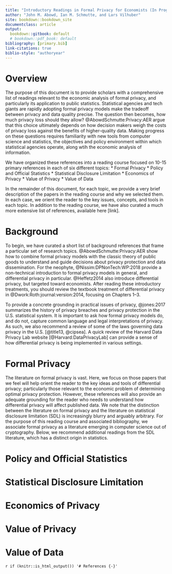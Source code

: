 ```yaml
---
title: "Introductory Readings in Formal Privacy for Economists (In Progress)"
author: "John M. Abowd, Ian M. Schmutte, and Lars Vilhuber"
site: bookdown::bookdown_site
documentclass: article
output:
  bookdown::gitbook: default
  # bookdown::pdf_book: default
bibliography: [primary.bib]
link-citations: true
biblio-style: "authoryear"
---
```


# Overview
The purpose of this document is to provide scholars with a comprehensive list of readings relevant to the economic analysis of formal privacy, and particularly its application to public statistics. 
Statistical agencies and tech giants are rapidly adopting formal privacy models make the tradeoff between privacy and data quality precise. The question then becomes, how much privacy loss should they allow? @AbowdSchmutte:Privacy:AER argue that this choice ultimately depends on how decision makers weigh the costs of privacy loss against the benefits of higher-quality data. Making progress on these questions requires familiarity with new tools from computer science and statistics, the objectives and policy environment within which statistical agencies operate, along wtih the economic analysis of information. 

We have organized these references into a reading course focused on 10-15 primary references in each of six different topics:
* Formal Privacy
* Policy and Official Statistics
* Statistical Disclosure Limitation
* Economics of Privacy
* Value of Privacy
* Value of Data

In the remainder of this document, for each topic, we provide a very brief description of the papers in the reading course and why we selected them. In each case, we orient the reader to the key issues, concepts, and tools in each topic. In addition to the reading course, we have also curated a much more extensive list of references, available here [link].

# Background
To begin, we have curated a short list of background references that frame a particular set of research topics. @AbowdSchmutte:Privacy:AER show how to combine formal privacy models with the classic theory of public goods to understand and guide decisions about privacy protection and data dissemination. For the neophyte, @Nissim:DPNonTech:WP:2018 provide a non-technical introduction to formal privacy models in general, and differential privacy in particular.  @Heffetz2014 also introduce differential privacy, but targeted toward economists. After reading these introductory treatments, you should review the textbook treatment of differential privacy in @Dwork:Roth:journal:version:2014, focusing on Chapters 1--3. 

To provide a concrete grounding in practical issues of privacy,  @jones:2017 summarizes the history of privacy breaches and privacy protection in the U.S. statistical system. It is important to ask how formal privacy models do, and do not, capture common language and legal interpretations of privacy. As such, we also recommend a review of some of the laws governing data privacy in the U.S. [@title13, @cipsea]. A quick review of the Harvard Data Privacy Lab website [@Harvard:DataPrivacyLab] can provide a sense of how differential privacy is being implemented in various settings.


# Formal Privacy
The literature on formal privacy is vast. Here, we focus on those papers that we feel will help orient the reader to the key ideas and tools of differential privacy; particularly those relevant to the economic problem of determining optimal privacy protection. However, these references will also provide an adequate grounding for the reader who needs to understand how differential privacy will affect published data. We note that the distinction between the literature on formal privacy and the literature on statistical disclosure limitation (SDL) is increasingly blurry and arguably arbitrary. For the purpose of this reading course and associated bibliography, we associate formal privacy as a literature emerging in computer science out of cryptography. Below, we recommend additional readings from the SDL literature, which has a distinct origin in statistics. 


# Policy and Official Statistics


# Statistical Disclosure Limitation

# Economics of Privacy

# Value of Privacy

# Value of Data

`r if (knitr::is_html_output()) '# References {-}'`

<!-- If you need PDF output, uncomment bookdown::pdf_book above in YAML. You will need a LaTeX installation, e.g., https://yihui.name/tinytex/ -->

